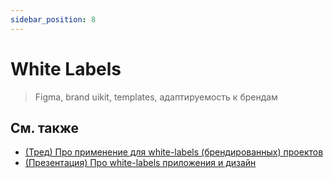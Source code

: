 ```yaml
---
sidebar_position: 8
---
```



# White Labels

<WIP ticket="215" />

> Figma, brand uikit, templates, адаптируемость к брендам

## См. также

- [(Тред) Про применение для white-labels (брендированных) проектов](https://t.me/feature_sliced/1543)
- [(Презентация) Про white-labels приложения и дизайн](https://yadi.sk/i/5IdhzsWrpO3v4Q)
